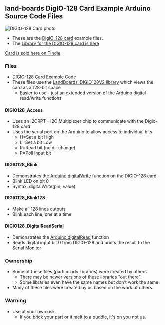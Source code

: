 == land-boards DigIO-128 Card Example Arduino Source Code Files ==

<img src="http://land-boards.com/blwiki/images/2/26/DIGIO-128-X3-CCA_5847-640px.jpg" alt="DIGIO-128 Card photo"></img>

* These are the [http://land-boards.com/blwiki/index.php?title=DIGIO-128 DigIO-128 card] example files.
* The [https://github.com/douggilliland/lb-Arduino-Code/tree/master/libraries/LandBoards_Digio128V2 Library for the DIGIO-128 card is here]

[https://www.tindie.com/products/land_boards/64128-channel-digital-io-card-digio-128/ Card is sold here on Tindie]

=== Files ===

* [http://land-boards.com/blwiki/index.php?title=DIGIO-128 DIGIO-128 Card] Example Code
* These files use the [https://github.com/douggilliland/lb-Arduino-Code/tree/master/libraries/LandBoards_Digio128V2 LandBoards_DIGIO128V2 library] which views the card as a 128-bit space
** Easier to use - just an extended version of the Arduino digital read/write functions

==== DIGIO128_Access ====

* Uses an I2CRPT - I2C Multiplexer chip to communicate with the Digio-128 card
* Uses the serial port on the Arduino to allow access to individual bits
** H=Set a bit High
** L=Set a bit Low
** R=Read bit (no dir change)
** P=Poll input bit

==== DIGIO128_Blink ====

* Demonstrates the [https://www.arduino.cc/reference/en/language/functions/digital-io/digitalwrite/ Arduino digitalWrite] function on the DIGIO-128 card
* Blink LED on bit 0
* Syntax: digitalWrite(pin, value)

==== DIGIO128_Blink128 ====

* Make all 128 lines outputs
* Blink each line, one at a time

==== DIGIO128_DigitalReadSerial ====

* Demonstrates the [https://www.arduino.cc/reference/en/language/functions/digital-io/digitalread/ Arduino digitalRead] function
* Reads digital input bit 0 from DIGIO-128 and prints the result to the Serial Monitor

=== Ownership ===

* Some of these files (particularly libraries) were created by others.
** There may be newer versions of these libraries "out there".
** Some libraries even have the same names but don't work the same.
* Many of these files were created by us based on the work of others.

=== Warning ===

* Use at your own risk.
** If you brick your part or it melt to a puddle, it's on you not us.
